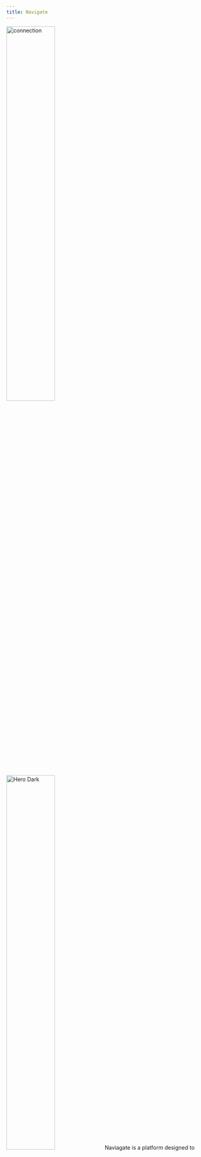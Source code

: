 ```yaml
---
title: Navigate
---
```




<Steps>
  <Step title="Login to the Platform">
   <img
  className="block dark:hidden"
  src="/images/app-img/c" width="50%"
  alt="connection"
/>
<img
  className="hidden dark:block"
  src="/images/app-img/crpng" width="50%"
  alt="Hero Dark"
/>
Naviagate is a platform designed to monitor key areas like deforestation, living income, emissions, biodiversity, and human rights. Users can switch between these categories to track and analyze data for each. The platform provides insights and tools to help manage and address environmental, economic, and social challenges effectively.


  </Step>
  <Step title="Navigate Dashboard">
     <img
  className="block dark:hidden"
  src="/images/ing/naviagte.png"
  alt="connection"
/>
<img
  className="hidden dark:block"
  src="/images/
  img/naviagte-b.png"
  alt="Hero Dark"
/>
Navigate is a platform designed to monitor key areas like deforestation, living income, emissions, biodiversity, and human rights. Users can switch between these categories to track and analyze data for each. The platform provides insights and tools to help manage and address environmental, economic, and social challenges effectively.
  </Step>

  <Step title="Filter section">
     <img
  className="block dark:hidden"
  src="/images/img/nav-filter.png"
  alt="connection"
/>
<img
  className="hidden dark:block"
  src="/images/img/nav-filter-b.png"
  alt="Hero Dark"
/>
- Users can select impact areas on a map by adjusting filters for supply chain, country, and farmer group.

- This allows flexibility in viewing impacts across different segments of the value chain.

- In the Living Income category, users can choose to display values as either the mean or median.

- This feature enables more tailored and precise data analysis.

</Step>


  <Step title="Map">
     <img
  className="block dark:hidden"
  src="/images/img/nav-map.png"
  alt="connection"
/>
<img
  className="hidden dark:block"
  src="/images/img/nav-map-b.png"
  alt="Hero Dark"
/>
The satellite map report feature enables users to track value ranges across different regions using visual indicators like colors or symbols. It helps to highlight variations in data, making it easier to identify patterns and trends on the map. This tool offers a clear and intuitive way to analyze geographic data for better decision-making.

</Step>

  <Step title="Assessment section">
     <img
  className="block dark:hidden"
  src="/images/img/nav-assessment.png"
  alt="connection"
/>
<img
  className="hidden dark:block"
  src="/images/img/nav-assessment-b.png"
  alt="Hero Dark"
/>
The assessment section within each pillar delivers the evaluation values, offering a detailed insight into the performance or status of each component. This section helps users understand specific metrics and their implications for comprehensive analysis.
</Step>

  <Step title="Deforestation assessment">
     <img
  className="block dark:hidden"
  src="/images/img/def-assessment.png"
  alt="connection"
/>
<img
  className="hidden dark:block"
  src="/images/img/def-assessment-b.png"
  alt="Hero Dark"
/>
This section offers a deforestation assessment based on data analysis of multiple areas using satellite imagery. It evaluates key factors such as tree cover extent and primary forest loss. The impact matrix highlights non-acceptable outcomes across several indicators, including total tree area lost, deforestation event frequency, and share, indicating critical environmental issues in the analyzed regions.
</Step>

  <Step title="Living income assessment ">
     <img
  className="block dark:hidden"
  src="/images/img/li-assessment.png"
  alt="connection"
/>
<img
  className="hidden dark:block"
  src="/images/img/li-assessment-b.png"
  alt="Hero Dark"
/>
This section provides a living income assessment, focusing on the socio-economic conditions of a country with a significant agricultural workforce. It highlights the gap between current payments and the required living income price for agricultural production. The analysis shows a substantial price gap, indicating that workers are being paid less than what is necessary to achieve a sustainable living income.
</Step>
`


  <Step title="Summary section">

The summary section consolidates key evaluation values from each pillar, providing an overview of overall performance. It highlights critical metrics and their implications, offering a concise and comprehensive snapshot for effective analysis and decision-making.


**Deforestation Summary**
     <img
  className="block dark:hidden"
  src="/images/img/def-sum.png"
  alt="connection"
/>
<img
  className="hidden dark:block"
  src="/images/img/def-sum-b.png"
  alt="Hero Dark"
/>
This section provides an overview of how assesses deforestation risks. It follows specific standards such as the EU Deforestation Regulation (EUDR) and Rainforest Alliance guidelines. Measures tree cover loss within a 113-meter radius around farms and monitors protected areas within a 2-kilometer proximity. Key indicators include the total area of tree cover loss, the number of events leading to deforestation, and losses in protected areas. These assessments help identify the impact across various certification schemes like Rainforest Alliance, Fairtrade, and EUDR.


**Living income assessment**
     <img
  className="block dark:hidden"
  src="/images/img/living-sum.png"
  alt="connection"
/>
<img
  className="hidden dark:block"
  src="/images/img/living-sum-b.png"
  alt="Hero Dark"
/>
This section presents a demographic and agricultural overview of Honduras. It highlights the country’s population distribution, with a significant portion engaged in agriculture, which contributes notably to the GDP. Key metrics include the number of agricultural cooperatives, the total and average farm plot sizes, and the gender distribution of farmers. It also reviews essential financial indicators like living income prices, production costs, and yield rates. Farmers are categorized based on economic performance, with groups defined by income, production costs, and productivity levels.
</Step>

  <Step title="Intervention sections">
     <img
  className="block dark:hidden"
  src="/images/img/inter.png"
  alt="connection"
/>
<img
  className="hidden dark:block"
  src="/images/img/inter-b.png"
  alt="Hero Dark"
/>
To improve farmers' outcomes, suggested interventions include training in sustainable farming practices, access to better seeds and tools, and enhanced irrigation techniques. Supporting cooperative structures can boost bargaining power, while providing financial literacy programs and microloans will empower farmers economically. Additionally, promoting agroforestry and crop diversification can enhance resilience to climate change and market fluctuations.
</Step>

</Steps>




